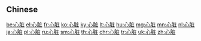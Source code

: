 {{also|心臟}}
==Chinese==
{{zh-see|心臟}}

[[be:心脏]]
[[el:心脏]]
[[fr:心脏]]
[[ko:心脏]]
[[ky:心脏]]
[[lt:心脏]]
[[hu:心脏]]
[[mg:心脏]]
[[mn:心脏]]
[[nl:心脏]]
[[ja:心脏]]
[[pl:心脏]]
[[ru:心脏]]
[[sm:心脏]]
[[th:心脏]]
[[chr:心脏]]
[[tr:心脏]]
[[uk:心脏]]
[[zh:心脏]]